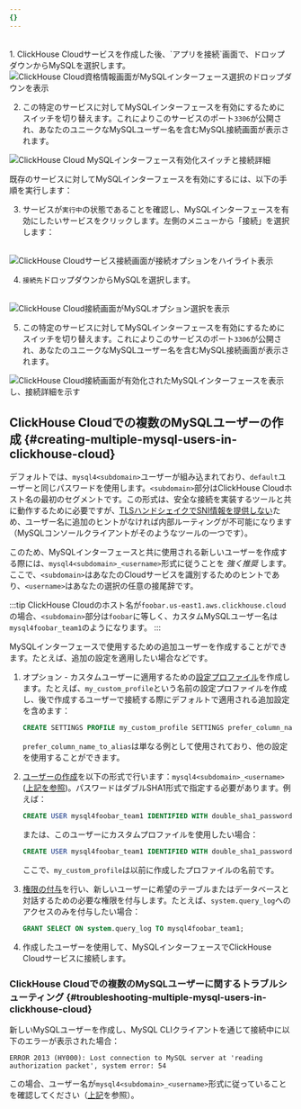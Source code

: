 ```yaml
---
{}
---
```



<br/>
1. ClickHouse Cloudサービスを作成した後、`アプリを接続`画面で、ドロップダウンからMySQLを選択します。
<br/>

<Image size="md" img={mysql_1} alt="ClickHouse Cloud資格情報画面がMySQLインターフェース選択のドロップダウンを表示" border />


2. この特定のサービスに対してMySQLインターフェースを有効にするためにスイッチを切り替えます。これによりこのサービスのポート`3306`が公開され、あなたのユニークなMySQLユーザー名を含むMySQL接続画面が表示されます。

<Image size="md" img={mysql_2} alt="ClickHouse Cloud MySQLインターフェース有効化スイッチと接続詳細" border />
<br/>

既存のサービスに対してMySQLインターフェースを有効にするには、以下の手順を実行します：

3. サービスが`実行中`の状態であることを確認し、MySQLインターフェースを有効にしたいサービスをクリックします。左側のメニューから「接続」を選択します：

<br/>
<Image size="md" img={mysql_3} alt="ClickHouse Cloudサービス接続画面が接続オプションをハイライト表示" border />
<br/>


4. `接続先`ドロップダウンからMySQLを選択します。

<br/>
<Image size="md" img={mysql_4} alt="ClickHouse Cloud接続画面がMySQLオプション選択を表示" border />
<br/>

5. この特定のサービスに対してMySQLインターフェースを有効にするためにスイッチを切り替えます。これによりこのサービスのポート`3306`が公開され、あなたのユニークなMySQLユーザー名を含むMySQL接続画面が表示されます。

<Image size="md" img={mysql_5} alt="ClickHouse Cloud接続画面が有効化されたMySQLインターフェースを表示し、接続詳細を示す" border />

## ClickHouse Cloudでの複数のMySQLユーザーの作成 {#creating-multiple-mysql-users-in-clickhouse-cloud}

デフォルトでは、`mysql4<subdomain>`ユーザーが組み込まれており、`default`ユーザーと同じパスワードを使用します。`<subdomain>`部分はClickHouse Cloudホスト名の最初のセグメントです。この形式は、安全な接続を実装するツールと共に動作するために必要ですが、[TLSハンドシェイクでSNI情報を提供しない](https://www.cloudflare.com/learning/ssl/what-is-sni)ため、ユーザー名に追加のヒントがなければ内部ルーティングが不可能になります（MySQLコンソールクライアントがそのようなツールの一つです）。

このため、MySQLインターフェースと共に使用される新しいユーザーを作成する際には、`mysql4<subdomain>_<username>`形式に従うことを _強く推奨_ します。ここで、`<subdomain>`はあなたのCloudサービスを識別するためのヒントであり、`<username>`はあなたの選択の任意の接尾辞です。

:::tip
ClickHouse Cloudのホスト名が`foobar.us-east1.aws.clickhouse.cloud`の場合、`<subdomain>`部分は`foobar`に等しく、カスタムMySQLユーザー名は`mysql4foobar_team1`のようになります。
:::

MySQLインターフェースで使用するための追加ユーザーを作成することができます。たとえば、追加の設定を適用したい場合などです。

1. オプション - カスタムユーザーに適用するための[設定プロファイル](/sql-reference/statements/create/settings-profile)を作成します。たとえば、`my_custom_profile`という名前の設定プロファイルを作成し、後で作成するユーザーで接続する際にデフォルトで適用される追加設定を含めます：

    ```sql
    CREATE SETTINGS PROFILE my_custom_profile SETTINGS prefer_column_name_to_alias=1;
    ```

    `prefer_column_name_to_alias`は単なる例として使用されており、他の設定を使用することができます。
2. [ユーザーの作成](/sql-reference/statements/create/user)を以下の形式で行います：`mysql4<subdomain>_<username>` ([上記を参照](#creating-multiple-mysql-users-in-clickhouse-cloud))。パスワードはダブルSHA1形式で指定する必要があります。例えば：

    ```sql
    CREATE USER mysql4foobar_team1 IDENTIFIED WITH double_sha1_password BY 'YourPassword42$';
    ```

    または、このユーザーにカスタムプロファイルを使用したい場合：

    ```sql
    CREATE USER mysql4foobar_team1 IDENTIFIED WITH double_sha1_password BY 'YourPassword42$' SETTINGS PROFILE 'my_custom_profile';
    ```

    ここで、`my_custom_profile`は以前に作成したプロファイルの名前です。
3. [権限の付与](/sql-reference/statements/grant)を行い、新しいユーザーに希望のテーブルまたはデータベースと対話するための必要な権限を付与します。たとえば、`system.query_log`へのアクセスのみを付与したい場合：

    ```sql
    GRANT SELECT ON system.query_log TO mysql4foobar_team1;
    ```

4. 作成したユーザーを使用して、MySQLインターフェースでClickHouse Cloudサービスに接続します。

### ClickHouse Cloudでの複数のMySQLユーザーに関するトラブルシューティング {#troubleshooting-multiple-mysql-users-in-clickhouse-cloud}

新しいMySQLユーザーを作成し、MySQL CLIクライアントを通じて接続中に以下のエラーが表示された場合：

```
ERROR 2013 (HY000): Lost connection to MySQL server at 'reading authorization packet', system error: 54
```

この場合、ユーザー名が`mysql4<subdomain>_<username>`形式に従っていることを確認してください（[上記](#creating-multiple-mysql-users-in-clickhouse-cloud)を参照）。
